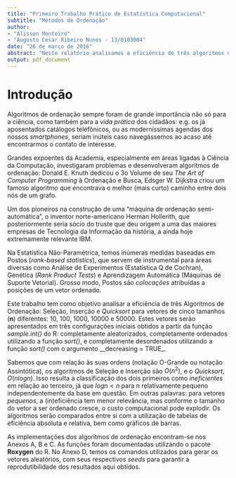 ```yaml
---
title: "Primeiro Trabalho Prático de Estatística Computacional"
subtitle: "Métodos de Ordenação"
author: 
- "Alisson Monteiro"
- "Augusto Cesar Ribeiro Nunes - 13/0103004"
date: "26 de março de 2016"
abstract: "Neste relatório analisamos a eficiência de três algoritmos de ordenação: Seleção, Inserção e _Quicksort_. Os algoritmos foram implementados na linguagem R, e em termos de eficiência, o algoritmo _Quicksort_ destacou-se, um resultado justificado pela sua complexidade computacional."
output: pdf_document
---
```


# Introdução

  Algoritmos de ordenação sempre foram de grande importância não só para a ciência, como também para a _vida prática_ dos cidadãos: e.g. os já aposentados catálogos telefônicos, ou as moderníssimas agendas dos nossos _smartphones_, seriam inúteis caso navegássemos ao acaso até encontrarmos o contato de interesse.
  
  Grandes expoentes da Academia, especialmente em áreas ligadas à Ciência da Computação, investigaram problemas e desenvolveram algoritmos de ordenação: Donald E. Knuth dedicou o 3o Volume de seu _The Art of Computer Programming_  à Ordenação e Busca, Edsger W. Dijkstra criou um famoso algoritmo que encontrava o melhor (mais curto) caminho entre dois nós de um grafo.
  
  Um dos pioneiros na construção de uma "máquina de ordenação semi-automática", o inventor norte-americano Herman Hollerith, que posteriormente seria sócio do truste que deu origem a uma das maiores empresas de Tecnologia da Informação da história, a ainda hoje extremamente relevante IBM.
  
  Na Estatística Não-Paramétrica, temos inúmeras medidas baseadas em Postos (_rank-based statistics_), que servem de instrumental para áreas diversas como Análise de Experimentos (Estatística Q de Cochran), Genética (_Rank Product Tests_) e Aprendizagem Automática (Máquinas de Suporte Vetorial). Grosso modo, Postos são _colocações_ atribuídas a posições de um vetor ordenado.
  
  Este trabalho tem como objetivo analisar a eficiência de três Algoritmos de Ordenação: Seleção, Inserção e _Quicksort_ para vetores de cinco tamanhos (__n__) diferentes: 10, 100, 1000, 10000 e 50000. Estes vetores serão apresentados em três configurações iniciais obtidos a partir da função _sample.int()_ do R: completamente aleatorizados, completamente ordenados utilizando a função _sort()_, e completamente desordenados utilizando a função _sort()_ com o argumento __decreasing = TRUE_. 
  
  Sabemos que com relação às suas ordens (notação O-Grande ou notação Assintótica), os algoritmos de Seleção e Inserção são $O(n^2)$, e o _Quicksort_, $O(n log n)$. Isso resulta a classificação dos dois primeiros como _ineficientes_ em relação ao terceiro, já que $log n < n$ para n relativamente pequeno independentemente da base em questão. Em outras palavras: para vetores _pequenos_, a (in)eficiência tem menor relevância, mas conforme o tamanho do vetor a ser ordenado cresce, o custo computacional pode explodir. Os algoritmos serão comparados entre si com a utilização de tabelas de eficiência absoluta e relativa, bem como gráficos de barras.
  
  As implementações dos algoritmos de ordenação encontram-se nos Anexos A, B e C. As funções foram documentadas utilizando o pacote __Roxygen__ do R. No Anexo D, temos os comandos utilizados para gerar os vetores aleatórios, com seus respectivos _seeds_ para garantir a reprodutibilidade dos resultados aqui obtidos. 
  